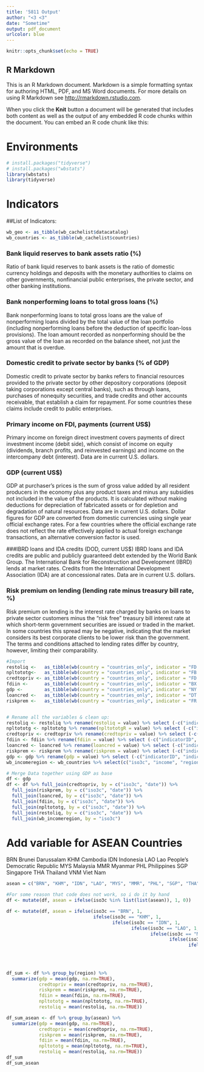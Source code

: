 ```yaml
---
title: '5811 Output'
author: "<3 <3"
date: "Sometime"
output: pdf_document
urlcolor: blue
---
```


```r
knitr::opts_chunk$set(echo = TRUE)
```

## R Markdown

This is an R Markdown document. Markdown is a simple formatting syntax for authoring HTML, PDF, and MS Word documents. For more details on using R Markdown see <http://rmarkdown.rstudio.com>.

When you click the **Knit** button a document will be generated that includes both content as well as the output of any embedded R code chunks within the document. You can embed an R code chunk like this:

# Environments 
```r
# install.packages("tidyverse")
# install.packages("wbstats")
library(wbstats)
library(tidyverse)
```

# Indicators

##List of Indicators:
```r
wb_geo <- as_tibble(wb_cachelist$datacatalog)
wb_countries <- as_tibble(wb_cachelist$countries)
```

### Bank liquid reserves to bank assets ratio (%)
Ratio of bank liquid reserves to bank assets is the ratio of domestic currency holdings and deposits with the monetary authorities to claims on other governments, nonfinancial public enterprises, the private sector, and other banking institutions.

### Bank nonperforming loans to total gross loans (%)
Bank nonperforming loans to total gross loans are the value of nonperforming loans divided by the total value of the loan portfolio (including nonperforming loans before the deduction of specific loan-loss provisions). The loan amount recorded as nonperforming should be the gross value of the loan as recorded on the balance sheet, not just the amount that is overdue.

### Domestic credit to private sector by banks (% of GDP)
Domestic credit to private sector by banks refers to financial resources provided to the private sector by other depository corporations (deposit taking corporations except central banks), such as through loans, purchases of nonequity securities, and trade credits and other accounts receivable, that establish a claim for repayment. For some countries these claims include credit to public enterprises.

### Primary income on FDI, payments (current US$)
Primary income on foreign direct investment covers payments of direct investment income (debit side), which consist of income on equity (dividends, branch profits, and reinvested earnings) and income on the intercompany debt (interest). Data are in current U.S. dollars.

### GDP (current US$)
GDP at purchaser's prices is the sum of gross value added by all resident producers in the economy plus any product taxes and minus any subsidies not included in the value of the products. It is calculated without making deductions for depreciation of fabricated assets or for depletion and degradation of natural resources. Data are in current U.S. dollars. Dollar figures for GDP are converted from domestic currencies using single year official exchange rates. For a few countries where the official exchange rate does not reflect the rate effectively applied to actual foreign exchange transactions, an alternative conversion factor is used.

###IBRD loans and IDA credits (DOD, current US$)
IBRD loans and IDA credits are public and publicly guaranteed debt extended by the World Bank Group. The International Bank for Reconstruction and Development (IBRD) lends at market rates. Credits from the International Development Association (IDA) are at concessional rates. Data are in current U.S. dollars.

### Risk premium on lending (lending rate minus treasury bill rate, %)
Risk premium on lending is the interest rate charged by banks on loans to private sector customers minus the "risk free" treasury bill interest rate at which short-term government securities are issued or traded in the market. In some countries this spread may be negative, indicating that the market considers its best corporate clients to be lower risk than the government. The terms and conditions attached to lending rates differ by country, however, limiting their comparability.


```r
#Import
restoliq <-   as_tibble(wb(country = "countries_only", indicator = "FD.RES.LIQU.AS.ZS", startdate = 2000, enddate = 2010)) 
npltototg<-   as_tibble(wb(country = "countries_only", indicator = "FB.AST.NPER.ZS", startdate = 2000, enddate = 2010))
credtopriv <- as_tibble(wb(country = "countries_only", indicator = "FD.AST.PRVT.GD.ZS", startdate = 2000, enddate = 2010))
fdiin <-      as_tibble(wb(country = "countries_only", indicator = "BX.KLT.DINV.CD.WD", startdate = 2000, enddate = 2010))
gdp <-        as_tibble(wb(country = "countries_only", indicator = "NY.GDP.MKTP.CD", startdate = 2000, enddate = 2010))
loancred <-   as_tibble(wb(country = "countries_only", indicator = "DT.DOD.MWBG.CD", startdate = 2000, enddate = 2010))
riskprem <-   as_tibble(wb(country = "countries_only", indicator = "FR.INR.RISK", startdate = 2000, enddate = 2010))


# Rename all the variables & clean up:
restoliq <- restoliq %>% rename(restoliq = value) %>% select (-c("indicatorID", "indicator", "iso2c", "country"))
npltototg <- npltototg %>% rename(npltototgR = value) %>% select (-c("indicatorID", "indicator", "iso2c", "country"))
credtopriv <- credtopriv %>% rename(credtopriv = value) %>% select (-c("indicatorID", "indicator", "iso2c", "country"))
fdiin <- fdiin %>% rename(fdiin = value) %>% select (-c("indicatorID", "indicator", "iso2c", "country"))
loancred <- loancred %>% rename(loancred = value) %>% select (-c("indicatorID", "indicator", "iso2c", "country"))
riskprem <- riskprem %>% rename(riskprem = value) %>% select (-c("indicatorID", "indicator", "iso2c", "country"))
gdp <- gdp %>% rename(gdp = value) %>% select (-c("indicatorID", "indicator", "iso2c"))
wb_incomeregion <- wb_countries %>% select(c("iso3c", "income", "region"))

# Merge Data together using GDP as base
df <- gdp
df <- df %>% full_join(credtopriv, by = c("iso3c", "date")) %>%
  full_join(riskprem, by = c("iso3c", "date")) %>%
  full_join(loancred, by = c("iso3c", "date")) %>%
  full_join(fdiin, by = c("iso3c", "date")) %>%
  full_join(npltototg, by = c("iso3c", "date")) %>%
  full_join(restoliq, by = c("iso3c", "date")) %>%
  full_join(wb_incomeregion, by = "iso3c")
```

# Add variable for ASEAN Countries

BRN Brunei Darussalam 
KHM Cambodia 
IDN Indonesia 
LAO Lao People's Democratic Republic 
MYS Malaysia 
MMR Myanmar 
PHL Philippines 
SGP Singapore
THA Thailand 
VNM Viet Nam
```r
asean = c("BRN", "KHM", "IDN", "LAO", "MYS", "MMR", "PHL", "SGP", "THA", "VNM")

#For some reason that code does not work, so i do it by hand
df <- mutate(df, asean = ifelse(iso3c %in% list(list(asean)), 1, 0))

df <- mutate(df, asean = ifelse(iso3c == "BRN", 1, 
                                ifelse(iso3c == "KHM", 1, 
                                       ifelse(iso3c == "IDN", 1, 
                                              ifelse(iso3c == "LAO", 1, 
                                                     ifelse(iso3c == "MYS", 1, 
                                                            ifelse(iso3c == "MMR", 1, 
                                                                   ifelse(iso3c == "PHL", 1, 
                                                                          ifelse(iso3c == "SGP", 1, 
                                                                                 ifelse(iso3c == "THA", 1, 
                                                                                        ifelse(iso3c == "VNM", 1, 0)))))))))))

```

```r
df_sum <- df %>% group_by(region) %>%
  summarize(gdp = mean(gdp, na.rm=TRUE),  
            credtopriv = mean(credtopriv, na.rm=TRUE), 
            riskprem = mean(riskprem, na.rm=TRUE), 
            fdiin = mean(fdiin, na.rm=TRUE), 
            npltototg = mean(npltototg, na.rm=TRUE), 
            restoliq = mean(restoliq, na.rm=TRUE))

df_sum_asean <- df %>% group_by(asean) %>%
  summarize(gdp = mean(gdp, na.rm=TRUE),  
            credtopriv = mean(credtopriv, na.rm=TRUE), 
            riskprem = mean(riskprem, na.rm=TRUE), 
            fdiin = mean(fdiin, na.rm=TRUE), 
            npltototg = mean(npltototg, na.rm=TRUE), 
            restoliq = mean(restoliq, na.rm=TRUE))
df_sum
df_sum_asean
```
